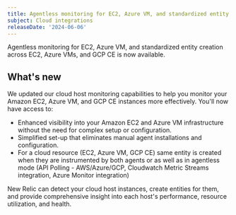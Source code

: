 ```yaml
---
title: Agentless monitoring for EC2, Azure VM, and standardized entity creation for EC2, Azure VMs, and GCP CE
subject: Cloud integrations
releaseDate: '2024-06-06'
---
```


Agentless monitoring for EC2, Azure VM, and standardized entity creation across EC2, Azure VMs, and GCP CE is now available. 

## What's new 

We updated our cloud host monitoring capabilities to help you monitor your Amazon EC2, Azure VM, and GCP CE instances more effectively. You'll now have access to:

* Enhanced visibility into your Amazon EC2 and Azure VM infrastructure without the need for complex setup or configuration.
* Simplified set-up that eliminates manual agent installations and configuration.
* For a cloud resource (EC2, Azure VM, GCP CE) same entity is created when they are instrumented by both agents or as well as in agentless mode (API Polling - AWS/Azure/GCP, Cloudwatch Metric Streams integration, Azure Monitor integration)

New Relic can detect your cloud host instances, create entities for them, and provide comprehensive insight into each host's performance, resource utilization, and health.
